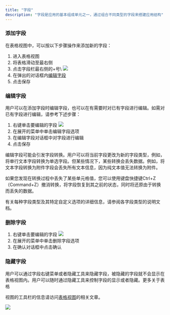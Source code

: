 ```yaml
---
title: "字段"
description: "字段是应用的基本组成单元之一，通过组合不同类型的字段来搭建应用结构"
---
```


### 添加字段

在表格视图中，可以按以下步骤操作来添加新的字段：

1. 进入表格视图
2. 将表格滑动至最右侧
3. 点击字段栏最右侧的+号\\
   ![](/images/ji-ben-gong-neng/4c671faa180b1fe6.png)
4. 在弹出的对话框内[编辑字段](/ji-ben-gong-neng/zi-duan#bian-ji-zi-duan)
5. 点击保存

### 编辑字段

用户可以在添加字段时编辑字段，也可以在有需要时对已有字段进行编辑。如需对已有字段进行编辑，请参考下述步骤：
1. 右键单击要编辑的字段 ![](/images/ji-ben-gong-neng/738cf1737dbdd0c1.png)
2. 在展开的菜单中单击编辑字段选项
3. 在编辑字段对话框中对字段进行编辑
4. 点击保存

<Accordion title="字段转换的注意事项">
  编辑字段可能会引发字段转换。用户可以将当前字段更改为新的字段类型，例如，将单行文本字段转换为单选字段。但某些情况下，某些转换会丢失数据。例如，将文本字段转换为附件字段会丢失所有文本信息，因为纯文本值无法转换为附件。

  如果您发现在转换过程中丢失了某些单元格值，您可以使用键盘快捷键Ctrl+Z（Command+Z）撤消转换，将字段恢复到其之前的状态，同时将还原由于转换而丢失的数据。

  有关每种字段类型及其特定自定义选项的详细信息，请参阅各字段类型的说明文档。
</Accordion>

### 删除字段

1. 右键单击要编辑的字段 ![](/images/ji-ben-gong-neng/7ab6c9660947e51e.png)
2. 在展开的菜单中单击删除字段选项
3. 在确认对话框中点击确认

### 隐藏字段

用户可以通过字段右键菜单或者隐藏工具来隐藏字段，被隐藏的字段就不会显示在表格视图内。用户可以随时通过隐藏工具来控制字段的显示或者隐藏。更多关于表格

视图的工具栏的信息请访问[表格视图](/ji-ben-gong-neng/shi-tu/biao-ge-shi-tu)的相关文章。

![](/images/ji-ben-gong-neng/9483a401484f3026.png)
